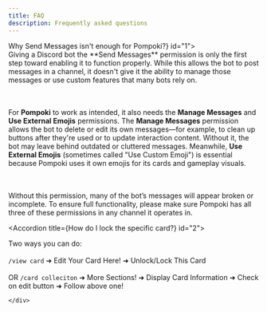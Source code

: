 ```yaml
---
title: FAQ
description: Frequently asked questions
---
```




<Accordions>
<Accordion title={<span className="text-base font-semibold">Why Send Messages isn't enough for Pompoki?</span>} id="1">
<div className="text-base">
Giving a Discord bot the **Send Messages** permission is only the first step toward enabling it to function properly. While this allows the bot to post messages in a channel, it doesn't give it the ability to manage those messages or use custom features that many bots rely on. 

<br></br> For **Pompoki** to work as intended, it also needs the **Manage Messages** and **Use External Emojis** permissions. The **Manage Messages** permission allows the bot to delete or edit its own messages—for example, to clean up buttons after they're used or to update interaction content. Without it, the bot may leave behind outdated or cluttered messages. Meanwhile, **Use External Emojis** (sometimes called "Use Custom Emoji") is essential because Pompoki uses it own emojis for its cards and gameplay visuals. 

<br></br> Without this permission, many of the bot’s messages will appear broken or incomplete. To ensure full functionality, please make sure Pompoki has all three of these permissions in any channel it operates in.
</div>
</Accordion>

<Accordion title={<span className="text-base font-semibold">How do I lock the specific card?</span>} id="2">
    <div className="text-base">
    Two ways you can do:
        <br></br> `/view card` ➜ Edit Your Card Here! ➜  Unlock/Lock This Card
        <br></br> OR `/card colleciton` ➜ More Sections! ➜ Display Card Information ➜ Check on edit button ➜ Follow above one!
       
    </div>
</Accordion>

</Accordions>

